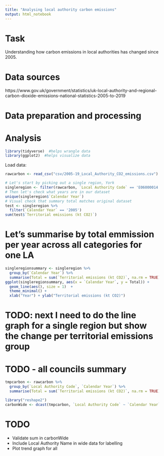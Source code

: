 ```yaml
---
title: "Analysing local authority carbon emissions"
output: html_notebook
---
```


# Task

Understanding how carbon emissions in local authorities has changed since 2005.

# Data sources

https://www.gov.uk/government/statistics/uk-local-authority-and-regional-carbon-dioxide-emissions-national-statistics-2005-to-2019

# Data preparation and processing

# Analysis

```r
library(tidyverse)  #helps wrangle data
library(ggplot2)  #helps visualize data
```

Load data:

```r
rawcarbon <- read_csv("csv/2005-19_Local_Authority_CO2_emissions.csv")
```

```r
# Let's start by picking out a single region, York
singleregion <- filter(rawcarbon, `Local Authority Code` == 'E06000014')
# Then let's check what years are in our dataset
unique(singleregion$`Calendar Year`)
# Visual check that summary total matches original dataset
test <- singleregion %>% 
  filter(`Calendar Year` == '2005') 
sum(test$`Territorial emissions (kt CO2)`) 
```

# Let's summarise by total emmission per year across all categories for one LA
```r
singleregionsummary <- singleregion %>%
  group_by(`Calendar Year`) %>%
  summarise(Total = sum(`Territorial emissions (kt CO2)`, na.rm = TRUE))
ggplot(singleregionsummary, aes(x = `Calendar Year`, y = Total)) + 
  geom_line(aes(), size = 1)  + 
  theme_minimal() + 
  xlab("Year") + ylab("Territorial emissions (kt CO2)")
```

# TODO: next I need to do the line graph for a single region but show the change per territorial emissions group

# TODO - all councils summary

```r
tmpcarbon <- rawcarbon %>% 
  group_by(`Local Authority Code`, `Calendar Year`) %>% 
  summarise(Total = sum(`Territorial emissions (kt CO2)`, na.rm = TRUE))
```
```r

library("reshape2")
carbonWide <- dcast(tmpcarbon, `Local Authority Code` ~ `Calendar Year`, value.var="Total")
```

# TODO 

 * Validate sum in carbonWide
 * Include Local Authority Name in wide data for labelling
 * Plot trend graph for all
